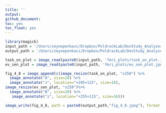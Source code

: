 ```yaml
---
title: ''
output:
github_document:
toc: yes
toc_float: yes
---
```


```r
library(magick)
input_path = '/Users/zeynepenkavi/Dropbox/PoldrackLab/DevStudy_Analyses/input/'
output_path = '/Users/zeynepenkavi/Dropbox/PoldrackLab/DevStudy_Analyses/output/figures/'
```

```r
task_on_plot = image_read(paste0(input_path, 'fmri_plots/task_on_plot.jpeg'))
ev_sen_plot = image_read(paste0(input_path, 'fmri_plots/ev_sen_plot.jpeg'))

fig_4_8 = image_append(c(image_resize(task_on_plot, "x250") %>%
  image_annotate("A", size=20) %>%
  image_annotate("z", location="+295+115", size=16),
image_resize(ev_sen_plot, "x250")%>%
  image_annotate("B", size=20) %>%
   image_annotate("z", location="+255+115", size=16)))

image_write(fig_4_8, path = paste0(output_path,"fig_4_8.jpeg"), format = "jpeg", density = 300)
```

```r
```

```r

```